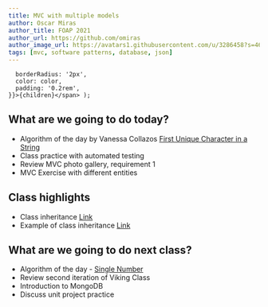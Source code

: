 ```yaml
---
title: MVC with multiple models
author: Oscar Miras
author_title: FOAP 2021
author_url: https://github.com/omiras
author_image_url: https://avatars1.githubusercontent.com/u/3286458?s=460&v=4
tags: [mvc, software patterns, database, json]
---
```


      borderRadius: '2px',
      color: color,
      padding: '0.2rem',
    }}>{children}</span> );

## __<Highlight color="#ff8000">What are we going to do today?</Highlight>__

* Algorithm of the day by Vanessa Collazos [First Unique Character in a String](https://leetcode.com/explore/interview/card/top-interview-questions-easy/127/strings/881/)
* Class practice with automated testing
* Review MVC photo gallery, requirement 1
* MVC Exercise with different entities

## __<Highlight color="#ff8000">Class highlights</Highlight>__ 

* Class inheritance [Link](https://es.javascript.info/class-inheritance) 
* Example of class inheritance [Link](https://pastebin.com/raw/1LqP94Ut
)

## __<Highlight color="#ff8000">What are we going to do next class?</Highlight>__

* Algorithm of the day - [Single Number](https://leetcode.com/explore/interview/card/top-interview-questions-easy/92/array/549/)
* Review second iteration of Viking Class
* Introduction to MongoDB
* Discuss unit project practice 
